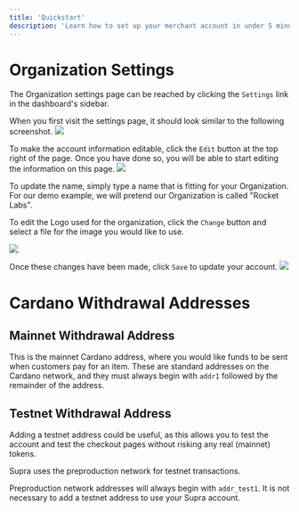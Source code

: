 ```yaml
---
title: 'Quickstart'
description: 'Learn how to set up your merchant account in under 5 minutes.'
---
```


# Organization Settings

The Organization settings page can be reached by clicking the `Settings` link in the dashboard's sidebar.

When you first visit the settings page, it should look similar to the following screenshot.
![](/images/organization_settings_1.png)

To make the account information editable, click the `Edit` button at the top right of the page. Once you have done so, you will be able to start editing the information on this page.
![](/images/organization_settings_2.png)

To update the name, simply type a name that is fitting for your Organization. For our demo example, we will pretend our Organization is called "Rocket Labs".

To edit the Logo used for the organization, click the `Change` button and select a file for the image you would like to use.

![](/images/organization_settings_3.png)

Once these changes have been made, click `Save` to update your account.
![](/images/organization_settings_4.png)

# Cardano Withdrawal Addresses

## Mainnet Withdrawal Address

This is the mainnet Cardano address, where you would like funds to be sent when customers pay for an item. These are standard addresses on the Cardano network, and they must always begin with `addr1` followed by the remainder of the address.

## Testnet Withdrawal Address

Adding a testnet address could be useful, as this allows you to test the account and test the checkout pages without risking any real (mainnet) tokens.

Supra uses the preproduction network for testnet transactions.

Preproduction network addresses will always begin with `addr_test1`. It is not necessary to add a testnet address to use your Supra account.
